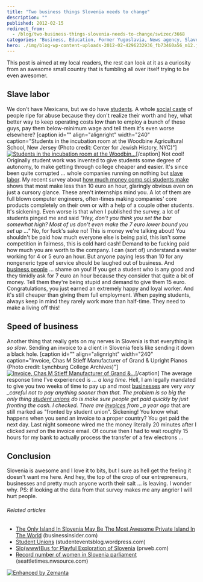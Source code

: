 ```yaml
---
title: "Two business things Slovenia needs to change"
description: ""
published: 2012-02-15
redirect_from:
  - /blog/two-business-things-slovenia-needs-to-change/swizec/3668
categories: "Business, Education, Former Yugoslavia, News agency, Slavery, Slovenia, Student, Student Unions, Uncategorized"
hero: ./img/blog-wp-content-uploads-2012-02-4296232936_fb73460a56_m12.jpg
---
```


This post is aimed at my local readers, the rest can look at it as a curiosity from an awesome small country that is fumbling all over itself trying to be even awesomer.

## Slave labor

We don't have Mexicans, but we do have [students](http://en.wikipedia.org/wiki/Student "Student"). A whole [social caste](http://en.wikipedia.org/wiki/Caste "Caste") of people ripe for abuse because they don't realize their worth and hey, what better way to keep operating costs low than to employ a bunch of these guys, pay them below-minimum wage and tell them it's even worse elsewhere? \[caption id="" align="alignright" width="240" caption="Students in the incubation room at the Woodbine Agricultural School, New Jersey (Photo credit: Center for Jewish History, NYC)"][![Students in the incubation room at the Woodbin...](./img/blog-wp-content-uploads-2012-02-4296232936_fb73460a56_m12.jpg "Students in the incubation room at the Woodbin...")](http://www.flickr.com/photos/36988361@N08/4296232936)\[/caption] Not cool! Originally student work was invented to give students some degree of autonomy, to make getting through college cheaper and easier. It's since been quite corrupted ... whole companies running on nothing but [slave labor](http://en.wikipedia.org/wiki/Slavery "Slavery"). My recent survey about [how much money comp sci students make](http://swiz.ec/yhzzr7) shows that most make less than 10 euro an hour, glaringly obvious even on just a cursory glance. These aren't internships mind you. A lot of them are full blown computer engineers, often-times making companies' core products completely on their own or with a help of a couple other students. It's sickening. Even worse is that when I published the survey, a lot of students pinged me and said _"Hey, don't you think you set the bar somewhat high? Most of us don't even make the 7 euro lower bound you set up ..."_ No, for fuck's sake no! This is money we're talking about! You shouldn't be paid how much everyone else is being paid, this isn't some competition in fairness, this is cold hard cash! Demand to be fucking paid how much you are worth to the company. I can (sort of) understand a waiter working for 4 or 5 euro an hour. But anyone paying less than 10 for any nongeneric type of service should be laughed out of business. And [business people](http://en.wikipedia.org/wiki/Businessperson "Businessperson") ... shame on you! If you get a student who is any good and they timidly ask for 7 euro an hour because they consider that quite a bit of money. Tell them they're being stupid and demand to give them 15 euro. Congratulations, you just earned an extremely happy and loyal worker. And it's still cheaper than giving them full employment. When paying students, always keep in mind they rarely work more than half-time. They need to make a living off this!

## Speed of business

Another thing that really gets on my nerves in Slovenia is that everything is _so slow_. Sending an invoice to a client in Slovenia feels like sending it down a black hole. \[caption id="" align="alignright" width="240" caption="Invoice, Chas M Stieff Manufacturer of Grand & Upright Pianos (Photo credit: Lynchburg College Archives)"][![Invoice, Chas M Stieff Manufacturer of Grand &...](./img/blog-wp-content-uploads-2012-02-2342478549_6175f46fd8_m13.jpg "Invoice, Chas M Stieff Manufacturer of Grand &...")](http://www.flickr.com/photos/24549021@N08/2342478549)\[/caption] The average response time I've experienced is ... _a long time_. Hell, I am legally mandated to give you two weeks of time to pay up and most [businesses](http://en.wikipedia.org/wiki/Business "Business") are very _very \_careful not to pay anything sooner than that. The problem is so big the only thing [student unions](http://en.wikipedia.org/wiki/Students%27_union "Students' union") do is make sure people get paid quickly by just fronting the cash. I checked. There are [invoices](http://en.wikipedia.org/wiki/Invoice "Invoice") from \_a year ago_ that are still marked as "fronted by student union". Sickening! You know what happens when you send an invoice to a proper country? You get paid the next day. Last night someone wired me the money literally 20 minutes after I clicked _send_ on the invoice email. Of course then I had to wait roughly 15 hours for my bank to actually process the transfer of a few electrons ...

## Conclusion

Slovenia is awesome and I love it to bits, but I sure as hell get the feeling it doesn't want me here. And hey, the top of the crop of our entrepreneurs, businesses and pretty much anyone worth their salt ... is leaving. I wonder why. PS: if looking at the data from that survey makes me any angrier I will hurt people.

###### Related articles

- [The Only Island In Slovenia May Be The Most Awesome Private Island In The World](http://www.businessinsider.com/the-only-island-in-slovenia-may-be-the-most-awesome-private-island-in-the-world-2012-2) (businessinsider.com)
- [Student Unions](http://studenteventsblog.wordpress.com/2012/02/06/student-unions/) (studenteventsblog.wordpress.com)
- [Slo(www)Bus for Playful Exploration of Slovenia](http://www.prweb.com/releases/2011/7/prweb8649378.htm) (prweb.com)
- [Record number of women in Slovenia parliament](http://seattletimes.nwsource.com/html/nationworld/2016937139_apeusloveniawomenmps.html?syndication=rss) (seattletimes.nwsource.com)

[![Enhanced by Zemanta](http://img.zemanta.com/zemified_e.png?x-id=51092f8d-c661-4e48-aea8-c95c26dac146)](http://www.zemanta.com/ "Enhanced by Zemanta")
